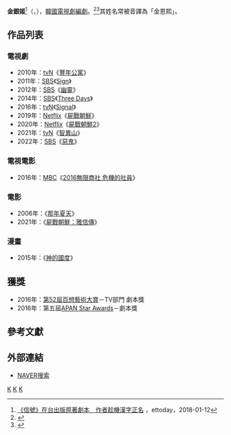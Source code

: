 {{藝人
| 姓名     = 金銀姬 
| 類型     = 編劇
| 圖片     = 
| 圖片尺寸 = 
| 圖片簡介 = 
| 原名     = 
| 外文名   = 김은희
| 外文     = ko
| 羅馬拼音 = Kim Eun Hee
| 英文名   = 
| 綽號     = 
| 其他藝名 = 
| 國籍     = {{ROK}}
| 民族     = 
| 籍貫     = 
| 出生日期 = 
| 出生地點 = 
| 職業     = [[編劇|編劇]]
| 語言     = [[韓語|韓語]]
| 教育程度 = 
| 配偶     = [[張恆俊|張恆俊]]
| 出身地   = 
| 出道作   = 
| 出道日期 = 2010年
| 代表作   = 
| 活躍年代 = 
| 經紀公司 = [[Mystic89|Mystic89]]<br>CJ E&M
}}
'''金銀姬'''<ref>[https://www.ettoday.net/news/20180113/1091704.htm 《信號》在台出版原著劇本　作者趁機漢字正名] {{Wayback|url=https://www.ettoday.net/news/20180113/1091704.htm |date=20190701093236 }}，ettoday，2018-01-12</ref>（{{lang-ko|'''김은희'''}}，{{bd|1972年}}），[[韓國|韓國]][[電視劇|電視劇]][[編劇|編劇]]。<ref>{{Cite web| url=http://cnnews.chosun.com/site/data/html_dir/2012/06/19/20120619000025.html| title=跳出愛情戲 韓劇女編劇向美劇看齊| publisher=朝鮮日報| date=2012-06-19| author=| language=zh-tw| deadurl=yes| archiveurl=https://web.archive.org/web/20160305062731/http://cnnews.chosun.com/site/data/html_dir/2012/06/19/20120619000025.html| archivedate=2016-03-05}}</ref><ref>{{Cite web| url=http://www.fj.xinhuanet.com/news/2014-03/08/c_119673573.htm| title=Three Days系金恩熙作家的代表作？ 危情三日较幽灵Sign略胜一筹| publisher=新华网| date=2014-03-08| author=| language=zh-cn| deadurl=yes| archiveurl=https://web.archive.org/web/20140419182107/http://www.fj.xinhuanet.com/news/2014-03/08/c_119673573.htm| archivedate=2014-04-19}}</ref>其姓名常被音譯為「金恩熙」。

== 作品列表 ==
=== 電視劇 ===
*2010年：[[tvN|tvN]]《[[豐年公寓|豐年公寓]]》
*2011年：[[SBS_(韓國)|SBS]]《[[Sign_(韓國電視劇)|Sign]]》
*2012年：[[SBS_(韓國)|SBS]]《[[幽靈_(韓國電視劇)|幽靈]]》
*2014年：[[SBS_(韓國)|SBS]]《[[Three_Days|Three Days]]》
*2016年：[[tvN|tvN]]《[[Signal_(電視劇)|Signal]]》
*2019年：[[Netflix|Netflix]]《[[Kingdom_(電視劇)|屍戰朝鮮]]》
*2020年：[[Netflix|Netflix]]《[[Kingdom_(電視劇)|屍戰朝鮮2]]》
*2021年：[[tvN|tvN]]《[[智異山_(電視劇)|智異山]]》
*2022年：[[SBS_(韓國)|SBS]]《[[惡鬼(韓國電視劇）|惡鬼]]》

=== 電視電影 ===
*2016年：[[MBC|MBC]]《[[2016無限商社_危機的社員|2016無限商社 危機的社員]]》

=== 電影 ===
*2006年：《[[那年夏天|那年夏天]]》
*2021年：《[[Kingdom_(電視劇)|屍戰朝鮮：雅信傳]]》

=== 漫畫 ===
*2015年：《[[神的國度(韓國漫畫)|神的國度]]》

== 獲獎 ==
*2016年：[[第52屆百想藝術大賞|第52屆百想藝術大賞]]－TV部門 劇本獎
*2016年：第五屆[[APAN_Star_Awards|APAN Star Awards]]－劇本獎

==參考文獻==
{{reflist}}

== 外部連結 ==
*[http://search.naver.com/search.naver?where=nexearch&query=%EA%B9%80%EC%9D%80%ED%9D%AC&sm=top_hty&fbm=0&ie=utf8 NAVER搜索] {{Wayback|url=http://search.naver.com/search.naver?where=nexearch&query=%EA%B9%80%EC%9D%80%ED%9D%AC&sm=top_hty&fbm=0&ie=utf8 |date=20190701093234 }}{{ko}}
{{A Story}}
{{百想藝術大賞電視部門劇本賞}}
[[Category:韓國編劇|K]]
[[Category:金姓|K]]
[[Category:韓國女性作家|K]]